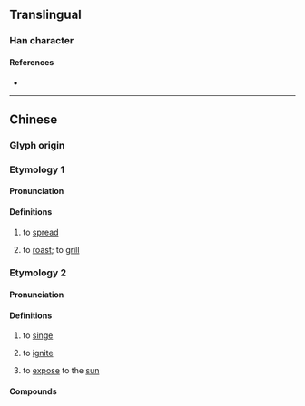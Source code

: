 {{character info/new}}
==Translingual==

===Han character===
{{Han char|rn=86|rad=火|as=14|sn=18|four=98817|canj=FSIT|ids=⿰火監}}

====References====
* {{Han ref|kx=0686.040|dkj=19523|dj=1098.240|hdz=32242.200|uh=7201|ud=29185|bh=EFF9|bd=61433}}

----

==Chinese==
{{zh-forms|s=𬊶}}

===Glyph origin===
{{Han etym}}

===Etymology 1===

====Pronunciation====
{{zh-pron
|m=làn
|c=laam4,laam6
|mn=lám/lām
|mc=y
|oc=y
|cat=
}}

====Definitions====
{{zh-hanzi}}

# {{lb|zh|of [[fire]]}} to [[spread]]
# to [[roast]]; to [[grill]]

===Etymology 2===

====Pronunciation====
{{zh-pron
|mn=nah,=/nà
}}

====Definitions====
{{zh-hanzi}}

# {{lb|zh|Hokkien|of fire}} to [[singe]]
# {{lb|zh|Hokkien|of fire}} to [[ignite]]
# {{lb|zh|Hokkien|of fire}} to [[expose]] to the [[sun]]

====Compounds====
{{zh-der|爍爁|爁日}}
